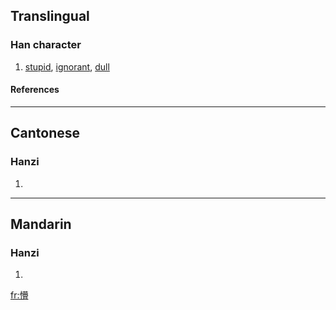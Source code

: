 ==Translingual==
===Han character===
{{Han char|rn=61|rad=心|as=16|sn=19|four=9406<sub>2</sub>|canj=心廿田山 (PTWU)}}
# [[stupid]], [[ignorant]], [[dull]]
====References====
{{Han ref|kx=0408.120|dkj=11451|dj=0749.120|hdz=42367.010|uh=61F5|ud=25077|bh=C36A|bd=50026}}

----
==Cantonese==
===Hanzi===
{{yue-hanzi|jyut=|y=mung2, mung5}}
# {{defn|Cantonese}}

----
==Mandarin==
===Hanzi===
{{cmn-hanzi|pin=[[méng]] ([[meng2]])|wg=meng<sup>2</sup>}}
# {{defn|Mandarin}}

[[fr:懵]]